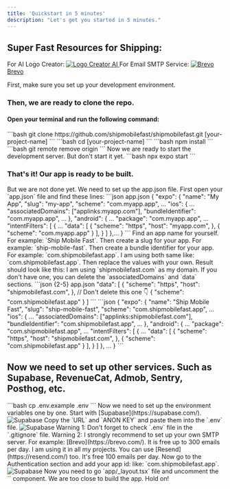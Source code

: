 ```yaml
---
title: 'Quickstart in 5 minutes'
description: "Let's get you started in 5 minutes."
---
```


## Super Fast Resources for Shipping:
<CardGroup>
<Card className="flex flex-row gap-4">
For AI Logo Creator:
<a href="https://logomeai.partnerlinks.io/5roh64fyuttq">
  <img src="/images/resources/logome.svg" alt="Logo Creator AI" width={100} />
</a>
</Card>
<Card className="flex flex-row gap-4">
For Email SMTP Service:
<a href="https://brevo.com" className="flex flex-row items-center gap-2">
  <img src="/images/resources/brevo.png" alt="Brevo" width={30} />
  <span>Brevo</span>
</a>
</Card>
</CardGroup>

<Check> First, make sure you set up your development environment. </Check>

### Then, we are ready to clone the repo.
#### Open your terminal and run the following command:

<Steps>
  <Step>
    ```bash
    git clone https://github.com/shipmobilefast/shipmobilefast.git [your-project-name]
    ```
  </Step>
  <Step>
    ```bash
    cd [your-project-name]
    ```
  </Step>
  <Step>
    ```bash
    npm install
    ```
  </Step>
  <Step>
    ```bash
    git remote remove origin
    ```
  </Step>
  <Step>
    Now we are ready to start the development server. But don't start it yet.
    ```bash
    npx expo start
    ```
  </Step>
</Steps>


### That's it! Our app is ready to be built.

<Info>
  But we are not done yet. We need to set up the app.json file.
</Info>

<Steps>
  <Step>
  First open your `app.json` file and find these lines:
  ```json app.json
   {
  "expo": {
    "name": "My App",
    "slug": "my-app",
    "scheme": "com.myapp.app",
    ...
    "ios": {
      ...
      "associatedDomains": ["applinks:myapp.com"],
      "bundleIdentifier": "com.myapp.app",
      ...
    },
    "android": {
      ...
      "package": "com.myapp.app",
      ...
      "intentFilters": [
        {
          ...
          "data": [
            {
              "scheme": "https",
              "host": "myapp.com",
            },
            {
              "scheme": "com.myapp.app"
            }
          ],
        }
     ]
    },...
  }
    ```
  </Step>
  <Step>
  Find an app name for yourself. For example: `Ship Mobile Fast`.
  </Step>
  <Step>
  Then create a slug for your app. For example: `ship-mobile-fast`.
  </Step>
  <Step>
  Then create a bundle identifier for your app. For example: `com.shipmobilefast.app`.
  <Info>
    I am using both same like: `com.shipmobilefast.app`.
  </Info>
  </Step>
  <Step>
  Then replace the values with your own.
  </Step>
  <Step>
  Result should look like this:
  <Info>
    I am using `shipmobilefast.com` as my domain. If you don't have one, you can delete the `associatedDomains` and `data` sections.
    ```json {2-5} app.json
    "data": [
          {
            "scheme": "https",
            "host": "shipmobilefast.com",
          },
          // Don't delete this one 👇
          {
            "scheme": "com.shipmobilefast.app"
          }
        ]
    ```
  </Info>
  ```json
  {
  "expo": {
    "name": "Ship Mobile Fast",
    "slug": "ship-mobile-fast",
    "scheme": "com.shipmobilefast.app",
    ...
    "ios": {
      ...
      "associatedDomains": ["applinks:shipmobilefast.com"],
      "bundleIdentifier": "com.shipmobilefast.app",
      ...
    },
    "android": {
      ...
      "package": "com.shipmobilefast.app",
      ...
      "intentFilters": [
        {
          ...
          "data": [
            {
              "scheme": "https",
              "host": "shipmobilefast.com",
            },
            {
              "scheme": "com.shipmobilefast.app"
            }
          ],
        }
      ]
    },
    ...
  }
    ```
  </Step>
</Steps>

## Now we need to set up other services. Such as Supabase, RevenueCat, Admob, Sentry, Posthog, etc.
<Steps>
  <Step>
    ```bash
    cp .env.example .env
  ```
  </Step>
  <Step>
    Now we need to set up the environment variables one by one. Start with [Supabase](https://supabase.com/).
    <Frame>
      <img src="/images/setup/supabase/create.png" alt="Supabase" className="w-full" />
    </Frame>
  </Step>
  <Step>
    Copy the `URL` and `ANON KEY` and paste them into the `.env` file.
    <Frame>
      <img src="/images/setup/supabase/copy-keys.png" alt="Supabase" className="w-full" />
    </Frame>
    <Warning>
      Warning 1: Don't forget to check `.env` file in the `.gitignore` file.
    </Warning>
    <Warning>
      Warning 2: I strongly recommend to set up your own SMTP server. For example: [Brevo](https://brevo.com/). It is free up to 300 emails per day.
      <Info>
          I am using it in all my projects.
      </Info>
      You can use [Resend](https://resend.com/) too. It's free 100 emails per day.
    </Warning>
  </Step>
  <Step>
    Now go to the Authentication section and add your app id: like: `com.shipmobilefast.app`.
    <Frame>
      <img src="/images/setup/supabase/redirect-url.png" alt="Supabase" className="w-full" />
    </Frame>
  </Step>
  <Step>
  Now you need to go `app/_layout.tsx` file and uncomment the `<SupabaseProvider>` component.
  <Info>
      We are too close to build the app. Hold on!
  </Info>
  </Step>
</Steps>

